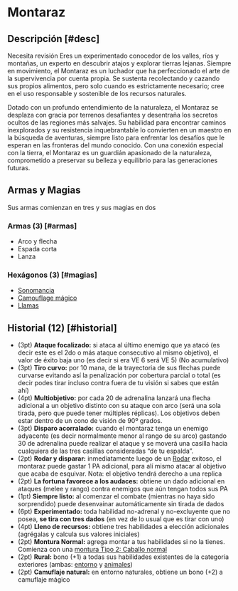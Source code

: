 
# Montaraz

<Bleed>
  <Screenshot src={archerPic} alt="placeholder" full />
</Bleed>

## Descripción [#desc]

<Callout type="warning" emoji="🔎">
  Necesita revisión
</Callout>
Eres un experimentado conocedor de los valles, ríos y montañas, un experto en descubrir
atajos y explorar tierras lejanas. Siempre en movimiento, el Montaraz es un luchador
que ha perfeccionado el arte de la supervivencia por cuenta propia. Se sustenta recolectando
y cazando sus propios alimentos, pero solo cuando es estrictamente necesario; cree
en el uso responsable y sostenible de los recursos naturales.

Dotado con un profundo entendimiento de la naturaleza, el Montaraz se desplaza con gracia por terrenos desafiantes y desentraña los secretos ocultos de las regiones más salvajes. Su habilidad para encontrar caminos inexplorados y su resistencia inquebrantable lo convierten en un maestro en la búsqueda de aventuras, siempre listo para enfrentar los desafíos que le esperan en las fronteras del mundo conocido. Con una conexión especial con la tierra, el Montaraz es un guardián apasionado de la naturaleza, comprometido a preservar su belleza y equilibrio para las generaciones futuras.

## Armas y Magias

Sus armas comienzan en tres y sus magias en dos

### Armas (3) [#armas]

- Arco y flecha
- Espada corta
- Lanza

### Hexágonos (3) [#magias]

- [Sonomancia](/docs/list-hexagons/e02)
- [Camouflage mágico](/docs/list-hexagons/e07L1)
- [Llamas](/docs/list-hexagons/e01L1)

## Historial (12) [#historial]

- (3pt) **Ataque focalizado:** <Pill type="p"/> si ataca al último enemigo que ya atacó (es decir este es el 2do o más ataque consecutivo al mismo objetivo), el valor de éxito baja uno (es decir si era VE 6 será VE 5) (No acumulativo)
- (3pt) **Tiro curvo:** <Pill type="s"/><Pill type="u"/> por 10 mana, de la trayectoria de sus flechas puede curvarse evitando así la penalización por cobertura parcial o total (es decir podes tirar incluso contra fuera de tu visión si sabes que están ahí)
- (4pt) **Multiobjetivo:** <Pill type="s"/> por cada 20 de adrenalina lanzará una flecha adicional a un objetivo distinto con su ataque con arco (será una sola tirada, pero que puede tener múltiples réplicas). Los objetivos deben estar dentro de un cono de visión de 90º grados.
- (3pt) **Disparo acorralado:** <Pill type="s"/> cuando el montaraz tenga un enemigo adyacente (es decir normalmente menor al rango de su arco) gastando 30 de adrenalina puede realizar el ataque y se moverá una casilla hacia cualquiera de las tres casillas consideradas “de tu espalda”.
- (2pt) **Rodar y disparar:** <Pill type="s"/> inmediatamente luego de un [Rodar](/docs/ruling-combat/05#5-5) exitoso, el montaraz puede gastar 1 PA adicional, para alí mismo atacar al objetivo que acaba de esquivar. Nota: el objetivo tendrá derecho a una replica
- (2pt) **La fortuna favorece a los audaces:** <Pill type="p"/> obtiene un dado adicional en ataques (melee y rango) contra enemigos que aún tengan todos sus PA
- (1pt) **Siempre listo:** <Pill type="c"/> al comenzar el combate (mientras no haya sido sorprendido) puede desenvainar automáticamente sin tirada de dados
- (6pt) **Experimentado:** <Pill type="p"/><Pill type="u"/> toda habilidad no-adrenal y no-excluyente que no posea, **se tira con tres dados** (en vez de lo usual que es tirar con uno)
- (4pt) **Lleno de recursos:** obtiene tres habilidades a elección adicionales (agrégalas y calcula sus valores iniciales)
- (2pt) **Montura Normal:** <Pill type="u"/> agrega montar a tus habilidades si no la tienes. Comienza con una [montura Tipo 2: Caballo normal](/docs/list-annex/mounts)
- (2pt) **Rural:** bono (+1) a todas sus habilidades existentes de la categoría exteriores (ambas: [entorno](/docs/list-skills/individual#cat-ext-entorno) y [animales](/docs/list-skills/individual#cat-ext-animales))
- (2pt) **Camuflaje natural:** <Pill type="c"/><Pill type="u"/> en entorno naturales, obtiene un bono (+2) a camuflaje mágico
